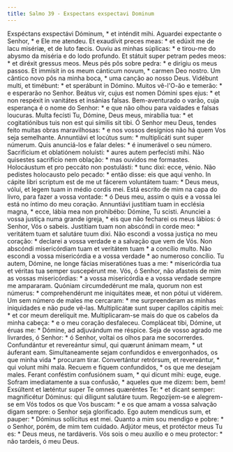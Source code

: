 ```yaml
---
title: Salmo 39 - Exspectans exspectavi Dominum
---
```


<div class="grid grid-cols-2 gap-5">
  <span class="col-6 dropcaps text-justify">
    Exspéctans exspectávi Dóminum, * et inténdit mihi.
  </span>
  <span class="col-6 dropcaps text-justify">
    Aguardei expectante o Senhor, * e Ele me atendeu.
  </span>
  <span class="col-6 text-justify">
    Et exaudívit preces meas: * et edúxit me de lacu misériæ, et de luto fæcis.
  </span>
  <span class="col-6 text-justify">
    Ouviu as minhas súplicas: * e tirou-me do abysmo da miséria e do lodo
    profundo.
  </span>
  <span class="col-6 text-justify">
    Et státuit super petram pedes meos: * et diréxit gressus meos.
  </span>
  <span class="col-6 text-justify">
    Meus pés pôs sobre pedra: * e dirigiu os meus passos.
  </span>
  <span class="col-6 text-justify">
    Et immísit in os meum cánticum novum, * carmen Deo nostro.
  </span>
  <span class="col-6 text-justify">
    Um cântico novo pôs na minha boca, * uma canção ao nosso Deus.
  </span>
  <span class="col-6 text-justify">
    Vidébunt multi, et timébunt: * et sperábunt in Dómino.
  </span>
  <span class="col-6 text-justify">
    Muitos vê-l'O-ão e temerão: * e esperarão no Senhor.
  </span>
  <span class="col-6 text-justify">
    Beátus vir, cujus est nomen Dómini spes ejus: * et non respéxit in vanitátes
    et insánias falsas.
  </span>
  <span class="col-6 text-justify">
    Bem-aventurado o varão, cuja esperança é o nome do Senhor: * e que não olhou
    para vaidades e falsas loucuras.
  </span>
  <span class="col-6 text-justify">
    Multa fecísti Tu, Dómine, Deus meus, mirabília tua: * et cogitatiónibus tuis
    non est qui símilis sit tibi.
  </span>
  <span class="col-6 text-justify">
    Ó Senhor meu Deus, tendes feito muitas obras maravilhosas: * e nos vossos
    desígnios não há quem Vos seja semelhante.
  </span>
  <span class="col-6 text-justify">
    Annuntiávi et locútus sum: * multiplicáti sunt super númerum.
  </span>
  <span class="col-6 text-justify">
    Quis anunciá-los e falar deles: * é inumerável o seu número.
  </span>
  <span class="col-6 text-justify">
    Sacrifícium et oblatiónem noluísti: * aures autem perfecísti mihi.
  </span>
  <span class="col-6 text-justify">
    Não quisestes sacrifício nem oblação: * mas ouvidos me formastes.
  </span>
  <span class="col-6 text-justify">
    Holocáustum et pro peccáto non postulásti: * tunc dixi: ecce, vénio.
  </span>
  <span class="col-6 text-justify">
    Não pedistes holocausto pelo pecado: * então disse: eis que aqui venho.
  </span>
  <span class="col-6 text-justify">
    In cápite libri scriptum est de me ut fácerem voluntátem tuam: * Deus meus,
    vólui, et legem tuam in médio cordis mei.
  </span>
  <span class="col-6 text-justify">
    Está escrito de mim na capa do livro, para fazer a vossa vontade: * ó Deus
    meu, assim o quis e a vossa lei está no íntimo do meu coração.
  </span>
  <span class="col-6 text-justify">
    Annuntiávi justítiam tuam in ecclésia magna, * ecce, lábia mea non
    prohibébo: Dómine, Tu scisti.
  </span>
  <span class="col-6 text-justify">
    Anunciei a vossa justiça numa grande igreja, * eis que não fecharei os meus
    lábios: ó Senhor, Vós o sabeis.
  </span>
  <span class="col-6 text-justify">
    Justítiam tuam non abscóndi in corde meo: * veritátem tuam et salutáre tuum
    dixi.
  </span>
  <span class="col-6 text-justify">
    Não escondi a vossa justiça no meu coração: * declarei a vossa verdade e a
    salvação que vem de Vós.
  </span>
  <span class="col-6 text-justify">
    Non abscóndi misericórdiam tuam et veritátem tuam * a concílio multo.
  </span>
  <span class="col-6 text-justify">
    Não escondi a vossa misericórdia e a vossa verdade * ao numeroso concílio.
  </span>
  <span class="col-6 text-justify">
    Tu autem, Dómine, ne longe fácias miseratiónes tuas a me: * misericórdia tua
    et véritas tua semper suscepérunt me.
  </span>
  <span class="col-6 text-justify">
    Vós, ó Senhor, não afasteis de mim as vossas misericórdias: * a vossa
    misericórdia e a vossa verdade sempre me ampararam.
  </span>
  <span class="col-6 text-justify">
    Quóniam circumdedérunt me mala, quorum non est númerus: * comprehendérunt me
    iniquitátes meæ, et non pótui ut vidérem.
  </span>
  <span class="col-6 text-justify">
    Um sem número de males me cercaram: * me surpreenderam as minhas iniquidades
    e não pude vê-las.
  </span>
  <span class="col-6 text-justify">
    Multiplicátæ sunt super capíllos cápitis mei: * et cor meum derelíquit me.
  </span>
  <span class="col-6 text-justify">
    Multiplicaram-se mais do que os cabelos da minha cabeça: * e o meu coração
    desfaleceu.
  </span>
  <span class="col-6 text-justify">
    Compláceat tibi, Dómine, ut éruas me: * Dómine, ad adjuvándum me réspice.
  </span>
  <span class="col-6 text-justify">
    Seja de vosso agrado me livrardes, ó Senhor: * ó Senhor, voltai os olhos
    para me socorrerdes.
  </span>
  <span class="col-6 text-justify">
    Confundántur et revereántur simul, qui quærunt ánimam meam, * ut áuferant
    eam.
  </span>
  <span class="col-6 text-justify">
    Simultaneamente sejam confundidos e envergonhados, os que minha vida *
    procuram tirar.
  </span>
  <span class="col-6 text-justify">
    Convertántur retrórsum, et revereántur, * qui volunt mihi mala.
  </span>
  <span class="col-6 text-justify">
    Recuem e fiquem confundidos, * os que me desejam males.
  </span>
  <span class="col-6 text-justify">
    Ferant conféstim confusiónem suam, * qui dicunt mihi: euge, euge.
  </span>
  <span class="col-6 text-justify">
    Sofram imediatamente a sua confusão, * aqueles que me dizem: bem, bem!
  </span>
  <span class="col-6 text-justify">
    Exsúltent et læténtur super Te omnes quæréntes Te: * et dicant semper:
    magnificétur Dóminus: qui díligunt salutáre tuum.
  </span>
  <span class="col-6 text-justify">
    Regozijem-se e alegrem-se em Vós todos os que Vos buscam: * e os que amam a
    vossa salvação digam sempre: o Senhor seja glorificado.
  </span>
  <span class="col-6 text-justify">
    Ego autem mendícus sum, et pauper: * Dóminus sollícitus est mei.
  </span>
  <span class="col-6 text-justify">
    Quanto a mim sou mendigo e pobre: * o Senhor, porém, de mim tem cuidado.
  </span>
  <span class="col-6 text-justify">
    Adjútor meus, et protéctor meus Tu es: * Deus meus, ne tardáveris.
  </span>
  <span class="col-6 text-justify">
    Vós sois o meu auxílio e o meu protector: * não tardeis, ó meu Deus.
  </span>
</div>
